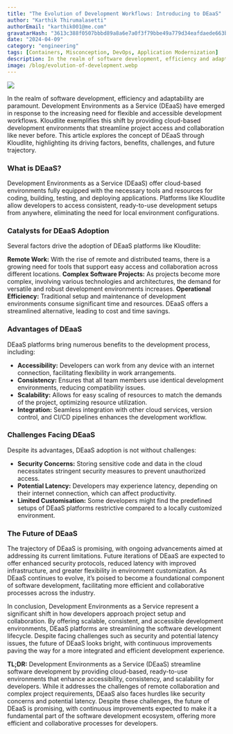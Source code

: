 ```yaml
---
title: "The Evolution of Development Workflows: Introducing to DEaaS"
author: "Karthik Thirumalasetti"
authorEmail: "karthik001@me.com"
gravatarHash: "3613c388f0507bbbd89a8a6e7a0f3f79bbe49a779d34eafdaede663b3f2a2542"
date: "2024-04-09"
category: "engineering"
tags: [Containers, Misconception, DevOps, Application Modernization]
description: In the realm of software development, efficiency and adaptability are paramount. Development Environments as a Service (DEaaS) have emerged in response to the increasing need for flexible and accessible development workflows. Kloudlite exemplifies this shift by providing cloud-based development environments that streamline project access and collaboration like never before. This article explores the concept of DEaaS through Kloudlite, highlighting its driving factors, benefits, challenges, and future trajectory.
image: /blog/evolution-of-development.webp
---
```


![](/blog/evolution-of-development.webp)

In the realm of software development, efficiency and adaptability are paramount. Development Environments as a Service (DEaaS) have emerged in response to the increasing need for flexible and accessible development workflows. Kloudlite exemplifies this shift by providing cloud-based development environments that streamline project access and collaboration like never before. This article explores the concept of DEaaS through Kloudlite, highlighting its driving factors, benefits, challenges, and future trajectory.

### What is DEaaS?
Development Environments as a Service (DEaaS) offer cloud-based environments fully equipped with the necessary tools and resources for coding, building, testing, and deploying applications. Platforms like Kloudlite allow developers to access consistent, ready-to-use development setups from anywhere, eliminating the need for local environment configurations.

### Catalysts for DEaaS Adoption
Several factors drive the adoption of DEaaS platforms like Kloudlite:

**Remote Work:** With the rise of remote and distributed teams, there is a growing need for tools that support easy access and collaboration across different locations.
**Complex Software Projects:** As projects become more complex, involving various technologies and architectures, the demand for versatile and robust development environments increases.
**Operational Efficiency:** Traditional setup and maintenance of development environments consume significant time and resources. DEaaS offers a streamlined alternative, leading to cost and time savings.

### Advantages of DEaaS
DEaaS platforms bring numerous benefits to the development process, including:

- **Accessibility:** Developers can work from any device with an internet connection, facilitating flexibility in work arrangements.
- **Consistency:** Ensures that all team members use identical development environments, reducing compatibility issues.
- **Scalability:** Allows for easy scaling of resources to match the demands of the project, optimizing resource utilization.
- **Integration:** Seamless integration with other cloud services, version control, and CI/CD pipelines enhances the development workflow.

### Challenges Facing DEaaS
Despite its advantages, DEaaS adoption is not without challenges:

- **Security Concerns:** Storing sensitive code and data in the cloud necessitates stringent security measures to prevent unauthorized access.
- **Potential Latency:** Developers may experience latency, depending on their internet connection, which can affect productivity.
- **Limited Customisation:** Some developers might find the predefined setups of DEaaS platforms restrictive compared to a locally customized environment.

### The Future of DEaaS
The trajectory of DEaaS is promising, with ongoing advancements aimed at addressing its current limitations. Future iterations of DEaaS are expected to offer enhanced security protocols, reduced latency with improved infrastructure, and greater flexibility in environment customization. As DEaaS continues to evolve, it’s poised to become a foundational component of software development, facilitating more efficient and collaborative processes across the industry.

In conclusion, Development Environments as a Service represent a significant shift in how developers approach project setup and collaboration. By offering scalable, consistent, and accessible development environments, DEaaS platforms are streamlining the software development lifecycle. Despite facing challenges such as security and potential latency issues, the future of DEaaS looks bright, with continuous improvements paving the way for a more integrated and efficient development experience.

**TL;DR:** Development Environments as a Service (DEaaS) streamline software development by providing cloud-based, ready-to-use environments that enhance accessibility, consistency, and scalability for developers. While it addresses the challenges of remote collaboration and complex project requirements, DEaaS also faces hurdles like security concerns and potential latency. Despite these challenges, the future of DEaaS is promising, with continuous improvements expected to make it a fundamental part of the software development ecosystem, offering more efficient and collaborative processes for developers.
